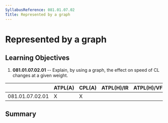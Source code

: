 ```yaml
---
SyllabusReference: 081.01.07.02
Title: Represented by a graph
---
```


# Represented by a graph

## Learning Objectives

1.  **081.01.07.02.01** -- Explain, by using a graph, the effect on speed of CL
    changes at a given weight.

|                 | ATPL(A) | CPL(A) | ATPL(H)/IR | ATPL(H)/VFR | CPL(H) | IR  | CBIR(A) |
| --------------- | ------- | ------ | ---------- | ----------- | ------ | --- | ------- |
| 081.01.07.02.01 | X       | X      |            |             |        |     |         |

## Summary
